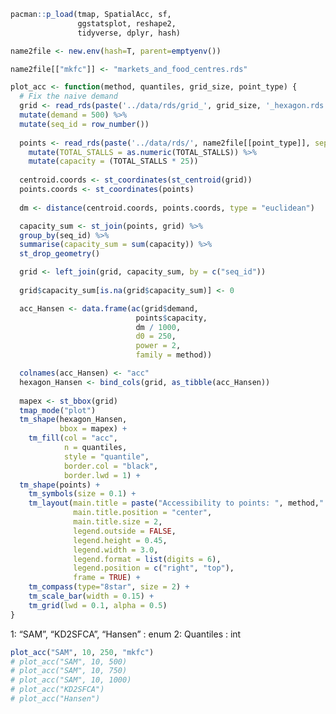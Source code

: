 ```r
pacman::p_load(tmap, SpatialAcc, sf, 
               ggstatsplot, reshape2,
               tidyverse, dplyr, hash)
```

```r
name2file <- new.env(hash=T, parent=emptyenv())

name2file[["mkfc"]] <- "markets_and_food_centres.rds"
```

```r
plot_acc <- function(method, quantiles, grid_size, point_type) {
  # Fix the naive demand
  grid <- read_rds(paste('../data/rds/grid_', grid_size, '_hexagon.rds', sep="")) %>%
  mutate(demand = 500) %>%
  mutate(seq_id = row_number())
  
  points <- read_rds(paste('../data/rds/', name2file[[point_type]], sep="")) %>% 
    mutate(TOTAL_STALLS = as.numeric(TOTAL_STALLS)) %>%
    mutate(capacity = (TOTAL_STALLS * 25))
  
  centroid.coords <- st_coordinates(st_centroid(grid))
  points.coords <- st_coordinates(points)
  
  dm <- distance(centroid.coords, points.coords, type = "euclidean")

  capacity_sum <- st_join(points, grid) %>%
  group_by(seq_id) %>%
  summarise(capacity_sum = sum(capacity)) %>%
  st_drop_geometry()

  grid <- left_join(grid, capacity_sum, by = c("seq_id"))
  
  grid$capacity_sum[is.na(grid$capacity_sum)] <- 0

  acc_Hansen <- data.frame(ac(grid$demand,
                            points$capacity,
                            dm / 1000, 
                            d0 = 250,
                            power = 2, 
                            family = method))

  colnames(acc_Hansen) <- "acc"
  hexagon_Hansen <- bind_cols(grid, as_tibble(acc_Hansen))
  
  mapex <- st_bbox(grid)
  tmap_mode("plot")
  tm_shape(hexagon_Hansen,
           bbox = mapex) + 
    tm_fill(col = "acc",
            n = quantiles,
            style = "quantile",
            border.col = "black",
            border.lwd = 1) +
  tm_shape(points) +
    tm_symbols(size = 0.1) +
    tm_layout(main.title = paste("Accessibility to points: ", method," method", sep=""),
              main.title.position = "center",
              main.title.size = 2,
              legend.outside = FALSE,
              legend.height = 0.45, 
              legend.width = 3.0,
              legend.format = list(digits = 6),
              legend.position = c("right", "top"),
              frame = TRUE) +
    tm_compass(type="8star", size = 2) +
    tm_scale_bar(width = 0.15) +
    tm_grid(lwd = 0.1, alpha = 0.5)
}
```


1: "SAM", "KD2SFCA", "Hansen" : enum
2: Quantiles : int
```r
plot_acc("SAM", 10, 250, "mkfc")
# plot_acc("SAM", 10, 500)
# plot_acc("SAM", 10, 750)
# plot_acc("SAM", 10, 1000)
# plot_acc("KD2SFCA")
# plot_acc("Hansen")
```
